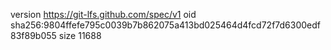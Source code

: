 version https://git-lfs.github.com/spec/v1
oid sha256:9804ffefe795c0039b7b862075a413bd025464d4fcd72f7d6300edf83f89b055
size 11688
